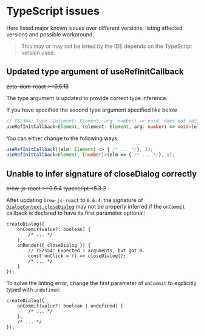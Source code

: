 # TypeScript issues

Here listed major known issues over different versions, listing affected versions and possible workaround.

> This may or may not be linted by the IDE depends on the TypeScript version used.

## Updated type argument of useRefInitCallback

~~zeta-dom-react >=0.5.13~~

The type argument is updated to provide correct type inference.

If you have specified the second type argument specified like below

```typescript
// TS2344: Type '(element: Element, arg: number) => void' does not satisfy the constraint 'any[]'.
useRefInitCallback<Element, (element: Element, arg: number) => void>(elm => { /* ... */}, 1);
```

You can either change to the following ways:

```typescript
useRefInitCallback((elm: Element) => { /* ... */}, 1);
useRefInitCallback<Element, [number]>(elm => { /* ... */}, 1);
```

## Unable to infer signature of closeDialog correctly

~~brew-js-react >=0.6.4~~ ~~typescript &lt;5.3.2~~

After updating `brew-js-react` to `0.6.4`, the signature of [`DialogContext.closeDialog`](:) may not be properly inferred if the `onCommit` callback is declared to have
its first parameter optional:

```tsx
createDialog({
    onCommit(value?: boolean) {
        /* ... */
    },
    onRender({ closeDialog }) {
        // TS2554: Expected 1 arguments, but got 0.
        const onClick = () => closeDialog();
        /* ... */
    }
});
```

To solve the linting error, change the first parameter of `onCommit` to explicitly typed with `undefined`:

```tsx
createDialog({
    onCommit(value?: boolean | undefined) {
        /* ... */
    },
    /* ... */
});
```
